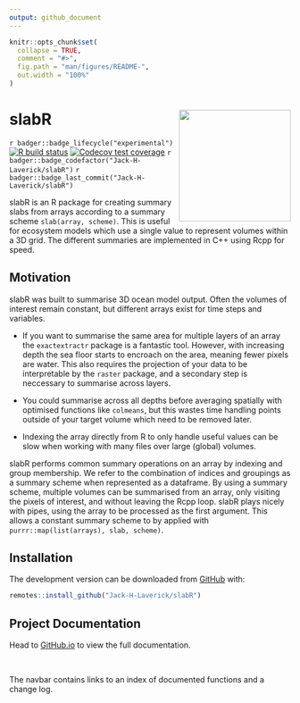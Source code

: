 ```yaml
---
output: github_document
---
```


<!-- README.md is generated from README.Rmd. Please edit that file -->

```r
knitr::opts_chunk$set(
  collapse = TRUE,
  comment = "#>",
  fig.path = "man/figures/README-",
  out.width = "100%"
)
```

# slabR <a href='https://jack-h-laverick.github.io/slabR'><img src='README.gif' align="right" height="200" /></a>

<!-- badges: start -->
`r badger::badge_lifecycle("experimental")`
[![R build status](https://github.com/Jack-H-Laverick/slabR/workflows/R-CMD-check/badge.svg)](https://github.com/Jack-H-Laverick/slabR/actions)
[![Codecov test coverage](https://codecov.io/gh/Jack-H-Laverick/slabR/branch/main/graph/badge.svg)](https://codecov.io/gh/Jack-H-Laverick/slabR?branch=main)
`r badger::badge_codefactor("Jack-H-Laverick/slabR")`
`r badger::badge_last_commit("Jack-H-Laverick/slabR")`
<!-- badges: end -->

slabR is an R package for creating summary slabs from arrays according to a summary scheme `slab(array, scheme)`. This is useful for ecosystem models which use a single value to represent volumes within a 3D grid. The different summaries are implemented in C++ using Rcpp for speed.  

## Motivation

slabR was built to summarise 3D ocean model output. Often the volumes of interest remain constant, but different arrays exist for time steps and variables. 

* If you want to summarise the same area for multiple layers of an array the `exactextractr` package is a fantastic tool. However, with increasing depth the sea floor starts to encroach on the area, meaning fewer pixels are water. This also requires the projection of your data to be interpretable by the `raster` package, and a secondary step is neccessary to summarise across layers.

* You could summarise across all depths before averaging spatially with optimised functions like `colmeans`, but this wastes time handling points outside of your target volume which need to be removed later.

* Indexing the array directly from R to only handle useful values can be slow when working with many files over large (global) volumes.

slabR performs common summary operations on an array by indexing and group membership. We refer to the combination of indices and groupings as a summary scheme when represented as a dataframe. By using a summary scheme, multiple volumes can be summarised from an array, only visiting the pixels of interest, and without leaving the Rcpp loop. slabR plays nicely with pipes, using the array to be processed as the first argument. This allows a constant summary scheme to by applied with  `purrr::map(list(arrays), slab, scheme)`.

## Installation

The development version can be downloaded from [GitHub](https://github.com/) with:

``` r
remotes::install_github("Jack-H-Laverick/slabR")
```

## Project Documentation

Head to [GitHub.io](https://jack-h-laverick.github.io/slabR/index.html) to view the full documentation.

<br/>

The navbar contains links to an index of documented functions and a change log. 
